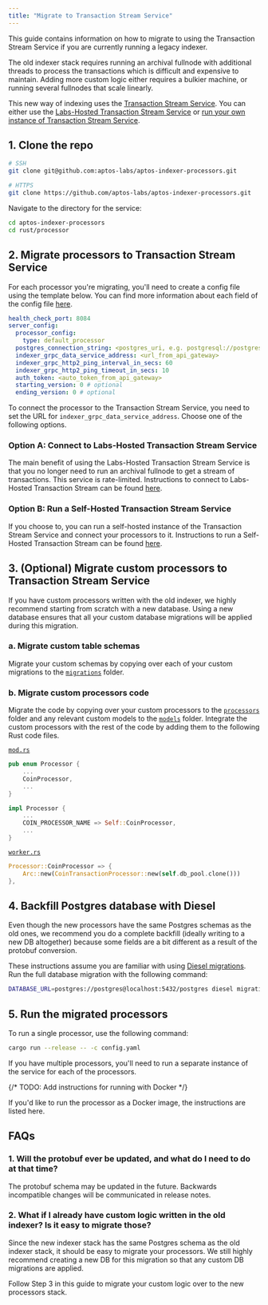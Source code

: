 ```yaml
---
title: "Migrate to Transaction Stream Service"
---
```






This guide contains information on how to migrate to using the Transaction Stream Service if you are currently running a legacy indexer.

The old indexer stack requires running an archival fullnode with additional threads to process the transactions which is difficult and expensive to maintain. Adding more custom logic either requires a bulkier machine, or running several fullnodes that scale linearly.

This new way of indexing uses the [Transaction Stream Service](/build/indexer/txn-stream). You can either use the [Labs-Hosted Transaction Stream Service](/build/indexer/txn-stream/aptos-hosted-txn-stream) or [run your own instance of Transaction Stream Service](/build/indexer/txn-stream/self-hosted).

## 1. Clone the repo

```bash filename="Terminal"
# SSH
git clone git@github.com:aptos-labs/aptos-indexer-processors.git

# HTTPS
git clone https://github.com/aptos-labs/aptos-indexer-processors.git
```

Navigate to the directory for the service:

```bash filename="Terminal"
cd aptos-indexer-processors
cd rust/processor
```

## 2. Migrate processors to Transaction Stream Service

For each processor you&apos;re migrating, you&apos;ll need to create a config file using the template below. You can find more information about each field of the config file [here](/build/indexer/txn-stream/self-hosted#configuration).

```yaml filename="config.yaml"
health_check_port: 8084
server_config:
  processor_config:
    type: default_processor
  postgres_connection_string: <postgres_uri, e.g. postgresql://postgres:@localhost:5432/indexer>
  indexer_grpc_data_service_address: <url_from_api_gateway>
  indexer_grpc_http2_ping_interval_in_secs: 60
  indexer_grpc_http2_ping_timeout_in_secs: 10
  auth_token: <auto_token_from_api_gateway>
  starting_version: 0 # optional
  ending_version: 0 # optional
```

To connect the processor to the Transaction Stream Service, you need to set the URL for `indexer_grpc_data_service_address`. Choose one of the following options.

### Option A: Connect to Labs-Hosted Transaction Stream Service

The main benefit of using the Labs-Hosted Transaction Stream Service is that you no longer need to run an archival fullnode to get a stream of transactions. This service is rate-limited. Instructions to connect to Labs-Hosted Transaction Stream can be found [here](/build/indexer/txn-stream/aptos-hosted-txn-stream).

### Option B: Run a Self-Hosted Transaction Stream Service

If you choose to, you can run a self-hosted instance of the Transaction Stream Service and connect your processors to it. Instructions to run a Self-Hosted Transaction Stream can be found [here](/build/indexer/txn-stream/self-hosted).

## 3. (Optional) Migrate custom processors to Transaction Stream Service

If you have custom processors written with the old indexer, we highly recommend starting from scratch with a new database. Using a new database ensures that all your custom database migrations will be applied during this migration.

### a. Migrate custom table schemas

Migrate your custom schemas by copying over each of your custom migrations to the [`migrations`](https://github.com/aptos-labs/aptos-indexer-processors/tree/main/rust/processor/src/db/postgres/migrations) folder.

### b. Migrate custom processors code

Migrate the code by copying over your custom processors to the [`processors`](https://github.com/aptos-labs/aptos-indexer-processors/tree/main/rust/processor) folder and any relevant custom models to the [`models`](https://github.com/aptos-labs/aptos-indexer-processors/tree/main/rust/processor/src/db/common/models) folder. Integrate the custom processors with the rest of the code by adding them to the following Rust code files.

[`mod.rs`](https://github.com/aptos-labs/aptos-indexer-processors/blob/main/rust/processor/src/processors/mod.rs)

```rust filename="mod.rs"
pub enum Processor {
    ...
    CoinProcessor,
    ...
}

impl Processor {
    ...
    COIN_PROCESSOR_NAME => Self::CoinProcessor,
    ...
}
```

[`worker.rs`](https://github.com/aptos-labs/aptos-indexer-processors/blob/main/rust/processor/src/worker.rs)

```rust filename="worker.rs"
Processor::CoinProcessor => {
    Arc::new(CoinTransactionProcessor::new(self.db_pool.clone()))
},
```

## 4. Backfill Postgres database with Diesel

Even though the new processors have the same Postgres schemas as the old ones, we recommend you do a complete backfill (ideally writing to a new DB altogether) because some fields are a bit different as a result of the protobuf conversion.

These instructions assume you are familiar with using [Diesel migrations](https://docs.rs/diesel_migrations/latest/diesel_migrations/). Run the full database migration with the following command:

```bash filename="Terminal"
DATABASE_URL=postgres://postgres@localhost:5432/postgres diesel migration run
```

## 5. Run the migrated processors

To run a single processor, use the following command:

```bash filename="Terminal"
cargo run --release -- -c config.yaml
```

If you have multiple processors, you&apos;ll need to run a separate instance of the service for each of the processors.

{/* TODO: Add instructions for running with Docker */}

If you&apos;d like to run the processor as a Docker image, the instructions are listed here.

## FAQs

### 1. Will the protobuf ever be updated, and what do I need to do at that time?

The protobuf schema may be updated in the future. Backwards incompatible changes will be communicated in release notes.

### 2. What if I already have custom logic written in the old indexer? Is it easy to migrate those?

Since the new indexer stack has the same Postgres schema as the old indexer stack, it should be easy to migrate your processors. We still highly recommend creating a new DB for this migration so that any custom DB migrations are applied.

Follow Step 3 in this guide to migrate your custom logic over to the new processors stack.
